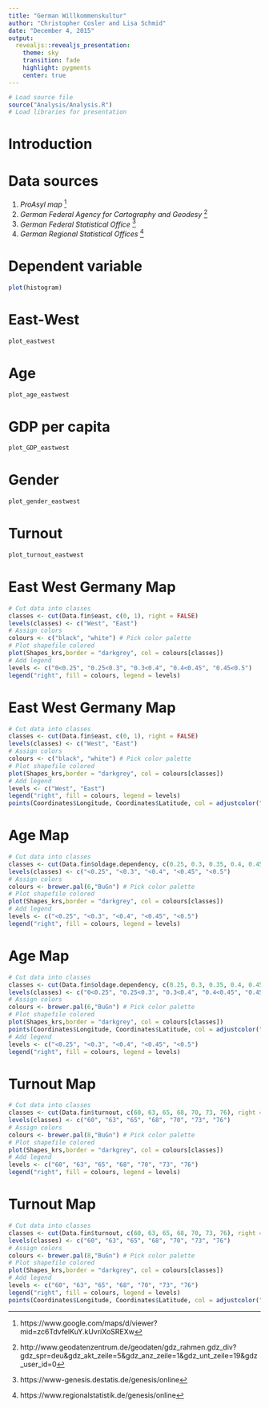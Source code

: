 ```yaml
---
title: "German Willkommenskultur"
author: "Christopher Cosler and Lisa Schmid"
date: "December 4, 2015"
output:
  revealjs::revealjs_presentation:
    theme: sky
    transition: fade
    highlight: pygments
    center: true
---
```


```r
# Load source file
source("Analysis/Analysis.R")
# Load libraries for presentation
```

# Introduction

# Data sources
1. *ProAsyl map* ^[https://www.google.com/maps/d/viewer?mid=zc6TdvfelKuY.kUvriXoSREXw]
2. *German Federal Agency for Cartography and Geodesy* ^[http://www.geodatenzentrum.de/geodaten/gdz_rahmen.gdz_div?gdz_spr=deu&gdz_akt_zeile=5&gdz_anz_zeile=1&gdz_unt_zeile=19&gdz_user_id=0]
3. *German Federal Statistical Office* ^[https://www-genesis.destatis.de/genesis/online]
4. *German Regional Statistical Offices* ^[https://www.regionalstatistik.de/genesis/online]

# Dependent variable
```r
plot(histogram)
```

# East-West 
```r
plot_eastwest
```

# Age
```r
plot_age_eastwest
```

# GDP per capita
```r
plot_GDP_eastwest
```

# Gender 
```r
plot_gender_eastwest
```

# Turnout
```r
plot_turnout_eastwest
```

# East West Germany Map
```r
# Cut data into classes
classes <- cut(Data.fin$east, c(0, 1), right = FALSE)
levels(classes) <- c("West", "East")
# Assign colors
colours <- c("black", "white") # Pick color palette
# Plot shapefile colored
plot(Shapes_krs,border = "darkgrey", col = colours[classes])
# Add legend
levels <- c("0<0.25", "0.25<0.3", "0.3<0.4", "0.4<0.45", "0.45<0.5")
legend("right", fill = colours, legend = levels)
```

# East West Germany Map
```r
# Cut data into classes
classes <- cut(Data.fin$east, c(0, 1), right = FALSE)
levels(classes) <- c("West", "East")
# Assign colors
colours <- c("black", "white") # Pick color palette
# Plot shapefile colored
plot(Shapes_krs,border = "darkgrey", col = colours[classes])
# Add legend
levels <- c("West", "East")
legend("right", fill = colours, legend = levels)
points(Coordinates$Longitude, Coordinates$Latitude, col = adjustcolor("red",0.4),pch = 19)
```

# Age Map
```r
# Cut data into classes
classes <- cut(Data.fin$oldage.dependency, c(0.25, 0.3, 0.35, 0.4, 0.45, 0.5), right = FALSE)
levels(classes) <- c("<0.25", "<0.3", "<0.4", "<0.45", "<0.5")
# Assign colors
colours <- brewer.pal(6,"BuGn") # Pick color palette
# Plot shapefile colored
plot(Shapes_krs,border = "darkgrey", col = colours[classes])
# Add legend
levels <- c("<0.25", "<0.3", "<0.4", "<0.45", "<0.5")
legend("right", fill = colours, legend = levels)
```

# Age Map
```r
# Cut data into classes
classes <- cut(Data.fin$oldage.dependency, c(0.25, 0.3, 0.35, 0.4, 0.45, 0.5), right = FALSE)
levels(classes) <- c("0<0.25", "0.25<0.3", "0.3<0.4", "0.4<0.45", "0.45<0.5")
# Assign colors
colours <- brewer.pal(6,"BuGn") # Pick color palette
# Plot shapefile colored
plot(Shapes_krs,border = "darkgrey", col = colours[classes])
points(Coordinates$Longitude, Coordinates$Latitude, col = adjustcolor("red",0.4),pch = 19)
# Add legend
levels <- c("<0.25", "<0.3", "<0.4", "<0.45", "<0.5")
legend("right", fill = colours, legend = levels)
```

# Turnout Map
```r
# Cut data into classes
classes <- cut(Data.fin$turnout, c(60, 63, 65, 68, 70, 73, 76), right = FALSE)
levels(classes) <- c("60", "63", "65", "68", "70", "73", "76")
# Assign colors
colours <- brewer.pal(8,"BuGn") # Pick color palette
# Plot shapefile colored
plot(Shapes_krs,border = "darkgrey", col = colours[classes])
# Add legend
levels <- c("60", "63", "65", "68", "70", "73", "76")
legend("right", fill = colours, legend = levels)
```

# Turnout Map
```r
# Cut data into classes
classes <- cut(Data.fin$turnout, c(60, 63, 65, 68, 70, 73, 76), right = FALSE)
levels(classes) <- c("60", "63", "65", "68", "70", "73", "76")
# Assign colors
colours <- brewer.pal(8,"BuGn") # Pick color palette
# Plot shapefile colored
plot(Shapes_krs,border = "darkgrey", col = colours[classes])
# Add legend
levels <- c("60", "63", "65", "68", "70", "73", "76")
legend("right", fill = colours, legend = levels)
points(Coordinates$Longitude, Coordinates$Latitude, col = adjustcolor("red",0.4),pch = 19)
```